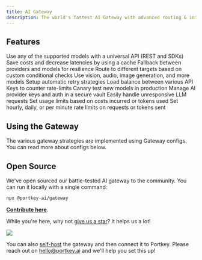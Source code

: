 ```yaml
---
title: AI Gateway
description: The world's fastest AI Gateway with advanced routing & integrated Guardrails.
---
```


## Features

<CardGroup cols={3}>

  <Card title="Universal API" href="/product/ai-gateway/universal-api">
    Use any of the supported models with a universal API (REST and SDKs)
  </Card>

  <Card title="Cache (Simple & Semantic)" href="/product/ai-gateway/cache-simple-and-semantic">
    Save costs and decrease latencies by using a cache
  </Card>

  <Card title="Fallbacks" href="/product/ai-gateway/fallbacks">
    Fallback between providers and models for resilience
  </Card>

  <Card title="Conditional Routing" href="/product/ai-gateway/conditional-routing">
    Route to different targets based on custom conditional checks
  </Card>

  <Card title="Multimodality" href="/product/ai-gateway/multimodal-capabilities">
    Use vision, audio, image generation, and more models
  </Card>

  <Card title="Automatic Retries" href="/product/ai-gateway/automatic-retries">
    Setup automatic retry strategies
  </Card>

  <Card title="Load Balancing" href="/product/ai-gateway/load-balancing">
    Load balance between various API Keys to counter rate-limits
  </Card>

  <Card title="Canary Testing" href="/product/ai-gateway/canary-testing">
    Canary test new models in production
  </Card>

  <Card title="Virtual Keys" href="/product/ai-gateway/virtual-keys">
    Manage AI provider keys and auth in a secure vault
  </Card>

  <Card title="Request Timeout" href="/product/ai-gateway/request-timeouts">
    Easily handle unresponsive LLM requests
  </Card>

  <Card title="Budget Limits" href="/product/ai-gateway/virtual-keys/budget-limits">
  Set usage limits based on costs incurred or tokens used
  </Card>

  <Card title="Rate Limits" href="/product/ai-gateway/rate-limits">
  Set hourly, daily, or per minute rate limits on requests or tokens sent
  </Card>
</CardGroup>


## Using the Gateway

The various gateway strategies are implemented using Gateway configs. You can read more about configs below.

<Card title="Configs" href="/product/ai-gateway/configs"/>


## Open Source

We've open sourced our battle-tested AI gateway to the community. You can run it locally with a single command:

```sh
npx @portkey-ai/gateway
```
[**Contribute here**](https://github.com/portkey-ai/gateway).

While you're here, why not [give us a star](https://git.new/ai-gateway-docs)? It helps us a lot!

<Frame>
  <img src="/images/product/ai-gateway/ai-10-gateway.png"/>
</Frame>

You can also [self-host](https://github.com/Portkey-AI/gateway/blob/main/docs/installation-deployments.md) the gateway and then connect it to Portkey. Please reach out on hello@portkey.ai and we'll help you set this up!
